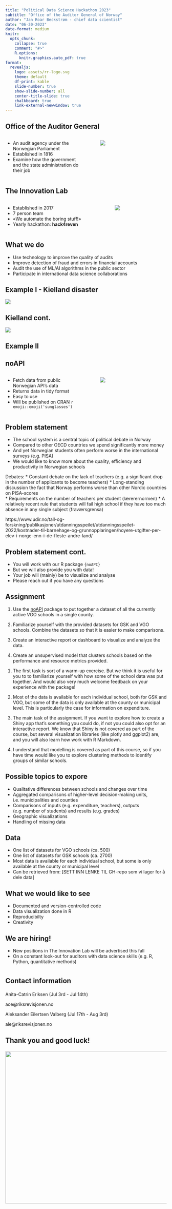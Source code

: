 ```yaml
---
title: "Political Data Science Hackathon 2023"
subtitle: "Office of the Auditor General of Norway"
author: "Jan Roar Beckstrøm - chief data scientist" 
date: "06-30-2023"
date-format: medium
knitr:
  opts_chunk: 
    collapse: true
    comment: "#>" 
    R.options:
      knitr.graphics.auto_pdf: true
format: 
  revealjs: 
    logo: assets/rr-logo.svg
    theme: default
    df-print: kable
    slide-number: true
    show-slide-number: all
    center-title-slide: true
    chalkboard: true
    link-external-newwindow: true
---
```


## Office of the Auditor General

::: columns
::: {.column width="50%"}
-   An audit agency under the Norwegian Parliament
-   Established in 1816
-   Examine how the government and the state administration do their job
:::

::: {.column width="5%"}
:::

::: {.column width="45%"}
<img src="assets/kesp-og-reven.png"/>
:::
:::

## The Innovation Lab

::: columns
::: {.column width="60%"}
-   Established in 2017
-   7 person team
-   «We automate the boring stuff!»
-   Yearly hackathon: **hack4reven**
:::

::: {.column width="5%"}
:::

::: {.column width="35%"}
<img src="assets/hack4reven-logo-300x291.png"/>
:::
:::

## What we do

-   Use technology to improve the quality of audits
-   Improve detection of fraud and errors in financial accounts
-   Audit the use of ML/AI algorithms in the public sector
-   Participate in international data science collaborations

## Example I - Kielland disaster

<img src="assets/Kielland_I.png"/>

## Kielland cont.

<img src="assets/Kielland_II.png"/>

## Example II



## noAPI

::: columns
::: {.column width="50%"}
-   Fetch data from public Norwegian API's data
-   Returns data in tidy format
-   Easy to use
-   Will be published on CRAN `r emoji::emoji('sunglasses')`
:::

::: {.column width="5%"}
:::

::: {.column width="45%"}
<img src="assets/noAPI.png"/>
:::
:::

## Problem statement

::: incremental
-   The school system is a central topic of political debate in Norway
-   Compared to other OECD countries we spend significantly more money
-   And yet Norwegian students often perform worse in the international surveys (e.g. PISA)
-   We would like to know more about the quality, efficiency and productivity in Norwegian schools
:::

::: notes
Debates: \* Constant debate on the lack of teachers (e.g. a significant drop in the number of applicants to become teachers) \* Long-standing discussion the fact that Norway performs worse than other Nordic countries on PISA-scores\
\* Requirements on the number of teachers per student (lærerernormen) \* A relatively recent rule that students will fail high school if they have too much absence in any single subject (fraværsgrensa)

https://www.udir.no/tall-og-forskning/publikasjoner/utdanningsspeilet/utdanningsspeilet-2022/kostnader-til-barnehage-og-grunnopplaringen/hoyere-utgifter-per-elev-i-norge-enn-i-de-fleste-andre-land/
:::

## Problem statement cont.

::: incremental
-   You will work with our R package `{noAPI}`
-   But we will also provide you with data!
-   Your job will (mainly) be to visualize and analyse
-   Please reach out if you have any questions
:::

## Assignment

::: incremental
1)  Use the [noAPI](https://riksrevisjonen.github.io/noAPI/) package to put together a dataset of all the currently active VGO schools in a single county.

2)  Familiarize yourself with the provided datasets for GSK and VGO schools. Combine the datasets so that it is easier to make comparisons.

3)  Create an interactive report or dashboard to visualize and analyze the data.

4)  Create an unsupervised model that clusters schools based on the performance and resource metrics provided.
:::

::: notes
1)  The first task is sort of a warm-up exercise. But we think it is useful for you to to familiarize yourself with how some of the school data was put together. And would also very much welcome feedback on your experience with the package!

2)  Most of the data is available for each individual school, both for GSK and VGO, but some of the data is only available at the county or municipal level. This is particularly the case for information on expenditure.

3)  The main task of the assignment. If you want to explore how to create a Shiny app that's something you could do, if not you could also opt for an interactive report. We know that Shiny is not covered as part of the course, but several visualization libraries (like plotly and ggplot2) are, and you will also learn how work with R Markdown.

4)  I understand that modelling is covered as part of this course, so if you have time would like you to explore clustering methods to identify groups of similar schools.
:::

## Possible topics to expore

::: incremental
-   Qualitative differences between schools and changes over time
-   Aggregated comparisons of higher-level decision-making units, i.e. municipalities and counties
-   Comparisons of inputs (e.g. expenditure, teachers), outputs (e.g. number of students) and results (e.g. grades)
-   Geographic visualizations
-   Handling of missing data
:::

::: notes
:::

## Data

-   One list of datasets for VGO schools (ca. 500)
-   One list of datasets for GSK schools (ca. 2700)
-   Most data is available for each individual school, but some is only available at the county or municipal level
-   Can be retrieved from: \[SETT INN LENKE TIL GH-repo som vi lager for å dele data\]

## What we would like to see

-   Documented and version-controlled code
-   Data visualization done in R
-   Reproducibilty\
-   Creativity

## We are hiring!

-   New positions in The Innovation Lab will be advertised this fall
-   On a constant look-out for auditors with data science skills (e.g. R, Python, quantitative methods)

# 

::: r-stack
<h2 style="font-size: value;">

Contact information

</h2>
:::

::: {#title-slide .center}
Anita-Catrin Eriksen (Jul 3rd - Jul 14th)

ace\@riksrevisjonen.no

Aleksander Eilertsen Valberg (Jul 17th - Aug 3rd)

ale\@riksrevisjonen.no
:::

## 

::: r-stack
<h2 style="font-size: value;">

Thank you and good luck!

</h2>
:::

![](assets/reven.jpg){.absolute top="150" left="180" width="700" height="475"}
